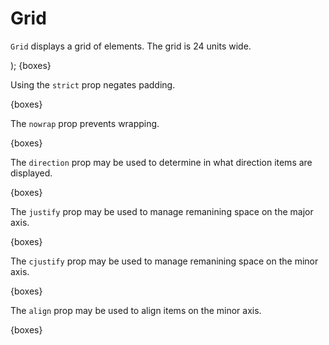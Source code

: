 
<Meta title="Grid" component={Grid} />

# Grid

`Grid` displays a grid of elements. The grid is 24 units wide.

  <Fragment>
    <Column md={8} sm={12}><div style={{height: '256px', border: '1px solid red'}}></div></Column>
    <Column md={8} sm={12}><div style={{height: '128px', border: '1px solid red'}}></div></Column>
    <Column md={8} sm={12}><div style={{height: '256px', border: '1px solid red'}}></div></Column>
    <Column md={8} sm={12}><div style={{height: '128px', border: '1px solid red'}}></div></Column>
    <Column md={8} sm={12}><div style={{height: '256px', border: '1px solid red'}}></div></Column>
    <Column md={8} sm={12}><div style={{height: '128px', border: '1px solid red'}}></div></Column>
    <Column md={8} sm={12}><div style={{height: '128px', border: '1px solid red'}}></div></Column>
  </Fragment>
);

<Preview>
  <Story name="grid">
    <Grid>
      {boxes}
    </Grid>
  </Story>
</Preview>

Using the `strict` prop negates padding.

<Preview>
  <Story name="grid strict">
    <Grid strict>
      {boxes}
    </Grid>
  </Story>
</Preview>

The `nowrap` prop prevents wrapping.

<Preview>
  <Story name="grid nowrap">
    <Grid nowrap>
      {boxes}
    </Grid>
  </Story>
</Preview>

The `direction` prop may be used to determine in what direction items are displayed.

<Preview>
  <Story name="grid direction">
    <Grid direction="column-reverse">
      {boxes}
    </Grid>
  </Story>
</Preview>

The `justify` prop may be used to manage remanining space on the major axis.

<Preview>
  <Story name="grid justify">
    <Grid justify="center">
      {boxes}
    </Grid>
  </Story>
</Preview>

The `cjustify` prop may be used to manage remanining space on the minor axis.

<Preview>
  <Story name="grid cjustify">
    <Grid cjustify="center">
      {boxes}
    </Grid>
  </Story>
</Preview>

The `align` prop may be used to align items on the minor axis.

<Preview>
  <Story name="grid align">
    <Grid align="center">
      {boxes}
    </Grid>
  </Story>
</Preview>
